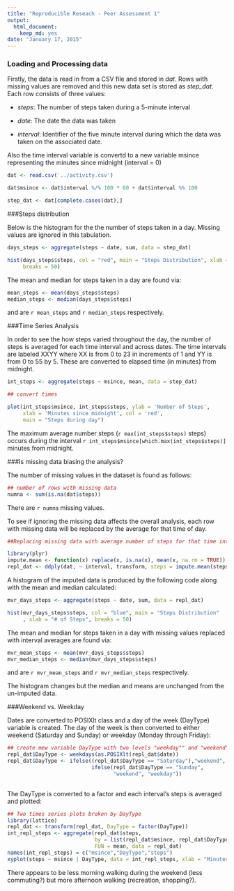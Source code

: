 ```yaml
---
title: "Reproducible Reseach - Peer Assessment 1"
output:
  html_document:
    keep_md: yes
date: "January 17, 2015"
---
```


### Loading and Processing data

Firstly, the data is read in from a CSV file and stored in *dat*.  Rows with missing values are removed and this new data set is stored as *step_dat*.  Each row consists of three values:

- *steps*: The number of steps taken during a 5-minute interval

- *date*: The date the data was taken

- *interval*: Identifier of the five minute interval during which the data was taken on the associated date.

Also the time interval variable is convertd to a new variable msince representing the minutes since midnight (interval = 0)
```r
dat <- read.csv('../activity.csv')

dat$msince <- dat$interval %/% 100 * 60 + dat$interval %% 100

step_dat <- dat[complete.cases(dat),]

```

###Steps distribution

Below is the histogram for the the number of steps taken in a day.  Missing values are ignored in this tabulation.

```r
days_steps <- aggregate(steps ~ date, sum, data = step_dat)

hist(days_steps$steps, col = "red", main = "Steps Distribution", xlab = "# of Steps",
     breaks = 50)

```

The mean and median for steps taken in a day are found via:
```r
mean_steps <- mean(days_steps$steps)
median_steps <- median(days_steps$steps)
```
and are `r mean_steps` and `r median_steps` respectively.

###Time Series Analysis

In order to see the how steps varied throughout the day, the number of steps is averaged for each time interval and across dates.  The time intervals are labeled XXYY where XX is from 0 to 23 in increments of 1 and YY is from 0 to 55 by 5. These are converted to elapsed time (in minutes) from midnight.

```r
int_steps <- aggregate(steps ~ msince, mean, data = step_dat)

## convert times

plot(int_steps$msince, int_steps$steps, ylab = 'Number of Steps', 
     xlab = 'Minutes since midnight', col = 'red', 
     main = "Steps during day")

```

The maximum average number steps (`r max(int_steps$steps)` steps) occurs during the interval `r int_steps$msince[which.max(int_steps$steps)]` minutes from midnight.

###Is missing data biasing the analysis?

The number of missing values in the dataset is found as follows:

```r

## number of rows with missing data
numna <- sum(is.na(dat$steps))

```

There are `r numna` missing values.

To see if ignoring the missing data affects the overall analysis, each row with missing data will be replaced by the average for that time of day.

```r

##Replacing missing data with average number of steps for that time interval

library(plyr)
impute.mean <- function(x) replace(x, is.na(x), mean(x, na.rm = TRUE))
repl_dat <- ddply(dat, ~ interval, transform, steps = impute.mean(steps))

```

A histogram of the imputed data is produced by the following code along with the mean and median calculated: 

```r

mvr_days_steps <- aggregate(steps ~ date, sum, data = repl_dat)

hist(mvr_days_steps$steps, col = "blue", main = "Steps Distribution"
     , xlab = "# of Steps", breaks = 50)
```

The mean and median for steps taken in a day with missing values replaced with interval averages are found via:

```r
mvr_mean_steps <- mean(mvr_days_steps$steps)
mvr_median_steps <- median(mvr_days_steps$steps)
```
and are `r mvr_mean_steps` and `r mvr_median_steps` respectively.

The histogram changes but the  median and means are unchanged from the un-imputed data.

###Weekend vs. Weekday

Dates are converted to POSIXlt class and a day of the week (DayType) variable is created.  The day of the week is then converted to either weekend (Saturday and Sunday) or weekday (Monday through Friday):

```r

## create mew variable DayType with two levels "weekday"" and "weekend"
repl_dat$DayType <- weekdays(as.POSIXlt(repl_dat$date))
repl_dat$DayType <- ifelse((repl_dat$DayType == "Saturday"),"weekend", 
                           ifelse(repl_dat$DayType == "Sunday",
                                  "weekend", "weekday"))
 

```
The DayType is converted to a factor and each interval's steps is averaged and plotted:
```r

## Two times series plots broken by DayType
library(lattice)
repl_dat <- transform(repl_dat, DayType = factor(DayType))
int_repl_steps <- aggregate(repl_dat$steps, 
                            by = list(repl_dat$msince, repl_dat$DayType), 
                            FUN = mean, data = repl_dat)
names(int_repl_steps) = c("msince","DayType","steps")
xyplot(steps ~ msince | DayType, data = int_repl_steps, xlab = "Minutes since midnight", ylab = "Average Steps", main = "Steps during day: Weekday vs. Weekend")

```

There appears to be less morning walking during the weekend (less commuting?) but more afternoon walking (recreation, shopping?).



